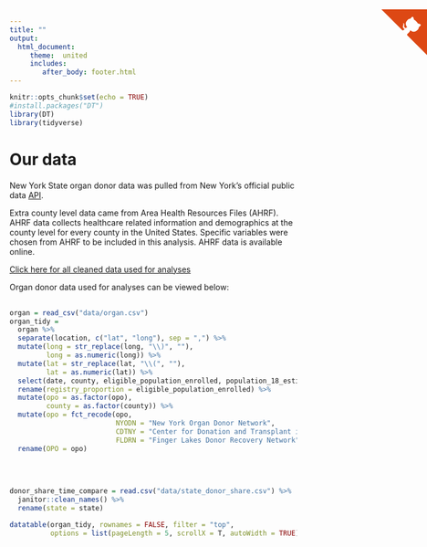 ```yaml
---
title: ""
output: 
  html_document:
     theme:  united
     includes:
        after_body: footer.html
---
```


```r
knitr::opts_chunk$set(echo = TRUE)
#install.packages("DT")
library(DT)
library(tidyverse)
```

<a href="https://github.com/jackyan0320/p8105_final_project" class="github-corner" aria-label="View source on Github"><svg width="80" height="80" viewBox="0 0 250 250" style="fill:#dd4814; color:#fff; position: absolute; top: 50; border: 0; right: 0;" aria-hidden="true"><path d="M0,0 L115,115 L130,115 L142,142 L250,250 L250,0 Z"></path><path d="M128.3,109.0 C113.8,99.7 119.0,89.6 119.0,89.6 C122.0,82.7 120.5,78.6 120.5,78.6 C119.2,72.0 123.4,76.3 123.4,76.3 C127.3,80.9 125.5,87.3 125.5,87.3 C122.9,97.6 130.6,101.9 134.4,103.2" fill="currentColor" style="transform-origin: 130px 106px;" class="octo-arm"></path><path d="M115.0,115.0 C114.9,115.1 118.7,116.5 119.8,115.4 L133.7,101.6 C136.9,99.2 139.9,98.4 142.2,98.6 C133.8,88.0 127.5,74.4 143.8,58.0 C148.5,53.4 154.0,51.2 159.7,51.0 C160.3,49.4 163.2,43.6 171.4,40.1 C171.4,40.1 176.1,42.5 178.8,56.2 C183.1,58.6 187.2,61.8 190.9,65.4 C194.5,69.0 197.7,73.2 200.1,77.6 C213.8,80.2 216.3,84.9 216.3,84.9 C212.7,93.1 206.9,96.0 205.4,96.6 C205.1,102.4 203.0,107.8 198.3,112.5 C181.9,128.9 168.3,122.5 157.7,114.1 C157.9,116.9 156.7,120.9 152.7,124.9 L141.0,136.5 C139.8,137.7 141.6,141.9 141.8,141.8 Z" fill="currentColor" class="octo-body"></path></svg></a><style>.github-corner:hover .octo-arm{animation:octocat-wave 560ms ease-in-out}@keyframes octocat-wave{0%,100%{transform:rotate(0)}20%,60%{transform:rotate(-25deg)}40%,80%{transform:rotate(10deg)}}@media (max-width:500px){.github-corner:hover .octo-arm{animation:none}.github-corner .octo-arm{animation:octocat-wave 560ms ease-in-out}} </style>


<div style="margin-bottom:30px;">
</div>

# Our data

<div style="margin-bottom:20px;"> </div>

New York State organ donor data was pulled from New York's official public data [API](https://health.data.ny.gov/Health/Donate-Life-Organ-and-Tissue-Donor-Registry-Enroll/sqk8-8a2h/data?fbclid=IwAR0DjHPMd3up76Cq1bMH0z12f_vr4rLz5YwtMPcT2kc_a5nP-nVJlDEinNE). 

Extra county level data came from Area Health Resources Files (AHRF). AHRF data collects healthcare related information and demographics at the county level for every county in the United States. Specific variables were chosen from AHRF to be included in this analysis. AHRF data is available online. 

[Click here for all cleaned data used for analyses](https://www.dropbox.com/sh/grlugs9hrksvkqr/AAAwILSg5UyMrW1CD7dWmHPNa?dl=0)

Organ donor data used for analyses can be viewed below:

<div style="margin-bottom:30px;"> </div>

```r
organ = read_csv("data/organ.csv")
organ_tidy = 
  organ %>% 
  separate(location, c("lat", "long"), sep = ",") %>% 
  mutate(long = str_replace(long, "\\)", ""),
         long = as.numeric(long)) %>% 
  mutate(lat = str_replace(lat, "\\(", ""),
         lat = as.numeric(lat)) %>% 
  select(date, county, eligible_population_enrolled, population_18_estimate, registry_enrollments, opo) %>% 
  rename(registry_proportion = eligible_population_enrolled) %>% 
  mutate(opo = as.factor(opo),
         county = as.factor(county)) %>% 
  mutate(opo = fct_recode(opo, 
                          NYODN = "New York Organ Donor Network", 
                          CDTNY = "Center for Donation and Transplant in New York", 
                          FLDRN = "Finger Lakes Donor Recovery Network")) %>% 
  rename(OPO = opo)
  
```

<div class="cd-fixed-bg cd-fixed-bg--1"> 
</br>
</div>
 
```r
donor_share_time_compare = read.csv("data/state_donor_share.csv") %>%
  janitor::clean_names() %>%
  rename(state = state)

datatable(organ_tidy, rownames = FALSE, filter = "top", 
          options = list(pageLength = 5, scrollX = T, autoWidth = TRUE))
```
     
